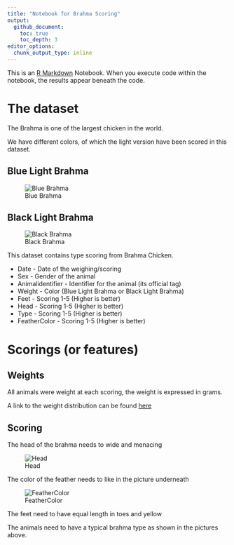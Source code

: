 ```yaml
---
title: "Notebook for Brahma Scoring"
output: 
  github_document:
    toc: true
    toc_depth: 3
editor_options: 
  chunk_output_type: inline
---
```


This is an [R Markdown](http://rmarkdown.rstudio.com) Notebook. When you execute code within the notebook, the results appear beneath the code. 

# The dataset

The Brahma is one of the largest chicken in the world. 

We have different colors, of which the light version have been scored in this dataset. 

## Blue Light Brahma

![Blue Brahma](Pictures/Blue.jpg)

## Black Light Brahma

![Black Brahma](Pictures/Black.jpg)

This dataset contains type scoring from Brahma Chicken.

* Date - Date of the weighing/scoring
* Sex - Gender of the animal
* Animalidentifier - Identifier for the animal (its official tag)
* Weight - Color (Blue Light Brahma or Black Light Brahma)
* Feet - Scoring 1-5 (Higher is better)
* Head - Scoring 1-5 (Higher is better)
* Type - Scoring 1-5 (Higher is better)
* FeatherColor - Scoring 1-5 (Higher is better)

# Scorings (or features)

## Weights

All animals were weight at each scoring, the weight is expressed in grams.

A link to the weight distribution can be found [here](R/MyFirstVisual.md)

## Scoring

The head of the brahma needs to wide and menacing 

![Head](Pictures/Head.jpg)

The color of the feather needs to like in the picture underneath 

![FeatherColor](Pictures/FeatherColor.jpg)

The feet need to have equal length in toes and yellow

The animals need to have a typical brahma type as shown in the pictures above.